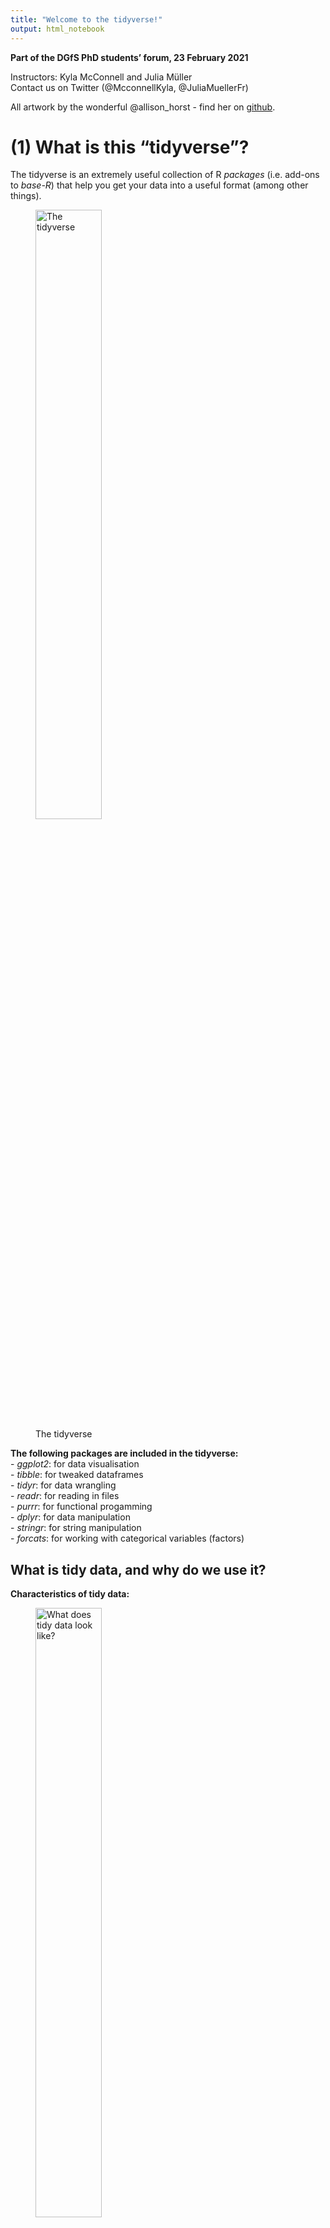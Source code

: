 ```yaml
---
title: "Welcome to the tidyverse!"
output: html_notebook
---
```


**Part of the DGfS PhD students' forum, 23 February 2021**

Instructors: Kyla McConnell and Julia Müller  
Contact us on Twitter (@McconnellKyla, @JuliaMuellerFr)  

All artwork by the wonderful @allison_horst - find her on [github](https://github.com/allisonhorst/stats-illustrations).


# (1) What is this "tidyverse"?

The tidyverse is an extremely useful collection of R *packages* (i.e. add-ons to *base-R*) that help you get your data into a useful format (among other things).

![The tidyverse](img/tidyverse_celestial.png){width=50%}

**The following packages are included in the tidyverse:**  
- *ggplot2*: for data visualisation  
- *tibble*: for tweaked dataframes  
- *tidyr*: for data wrangling  
- *readr*: for reading in files  
- *purrr*: for functional progamming  
- *dplyr*: for data manipulation  
- *stringr*: for string manipulation  
- *forcats*: for working with categorical variables (factors)  


## What is tidy data, and why do we use it?

**Characteristics of tidy data:**  

![What does tidy data look like?](img/tidydata_1.jpg){width=50%}

**Why this format?**  
- it works the best for R  
- complements *vectorised operations*  

![Why use tidy data?](img/tidydata_3.jpg){width=50%}


## Setting up

### Installing packages
```r

```


### Loading packages
```r
library(tidyverse)
```
As you can see when loading the tidyverse package, it's actually a family/collection of packages.

### Reading in data
Which command you need to read in data depends on the format:  
- read_csv (separator: ,)  
- read_csv2 (separator: ; and decimal: ,)  
- read_tsv  

## Dataframes and tibbles: What's the difference?

## Exploring our data
summary, str, View, glimpse...

different types of realistic, relevant data: experimental, corpus data/text, questionnaires

## Workflows/code conventions

### The pipe %>% 

# (2) Changing columns
- rename  
- reordering columns - arrange, desc  
![Relocate](img/dplyr_relocate.png){width=50%}

# (3) Subsets

## Looking at specific cases (rows)
- filter  
- distinct  
- sample (sample_frac, sample_n)  
- top_n  

![Filter](img/dplyr_filter.jpg){width=50%}

### Logical and boolean operators for filter
- %in%  
- < <= > >=  
- is.na(), !is.na()  
- | &  

## Selecting specific variables (columns)
select by name or using helper functions

### Helper functions
- starts with, ends with  
- contains  
- everything  
- matches  
- num_range  
- one_of  
- :  
- -  

# (4) Creating and changing columns 

![Mutate](img/dplyr_mutate.png){width=50%}

## Data types and conversions
numeric, character, factor

## Summaries
- summarise(_each), summarise_all, summarise_at, summarise_if  
- count  
- first, last  
- nth, n, n_distinct  
- IQR  
- min, max  
- mean, median  
- var, sd  

## If-else-statements
conditions
- if_else
- case_when (= multi-case if_else)

![Case when: an extension of if-else](img/dplyr_case_when.png){width=50%}

# (5) Grouping behaviour

![Group and ungroup](img/group_by_ungroup.png){width=50%}

- group_by, and ungroup
- summarize

# (6) Transforming data 

![Pivot](img/tidyr_spread_gather.png){width=50%}

-> pivot (wide - long, or long - wide)
separate (example: tagged corpus text) and unite (example: create participant id from experiment id + number)

# (7) Joining several data sets
- left_join, right_join, inner_join, full_join
- semi_join, anti_join
- bind_rows, bind_cols

# (8) Simple graphs
- working with subsets by directly piping them into a plotting/model call

![ggplot2](img/ggplot2_exploratory.png){width=50%}

CHECK
- across  
- nest_by  
- recode, recode_factor  
- coalesce  
- lag and lead  
- cumulative aggregates  


# (9) Getting help

## Resources and cheat sheets
- [R for Data Science](https://r4ds.had.co.nz/index.html)
- [Collection of cheat sheets](https://rstudio.com/resources/cheatsheets/)

## How to access and read function documentations
?command/??command or enter it into the help search box

## Reprex?

## Working with Google results


